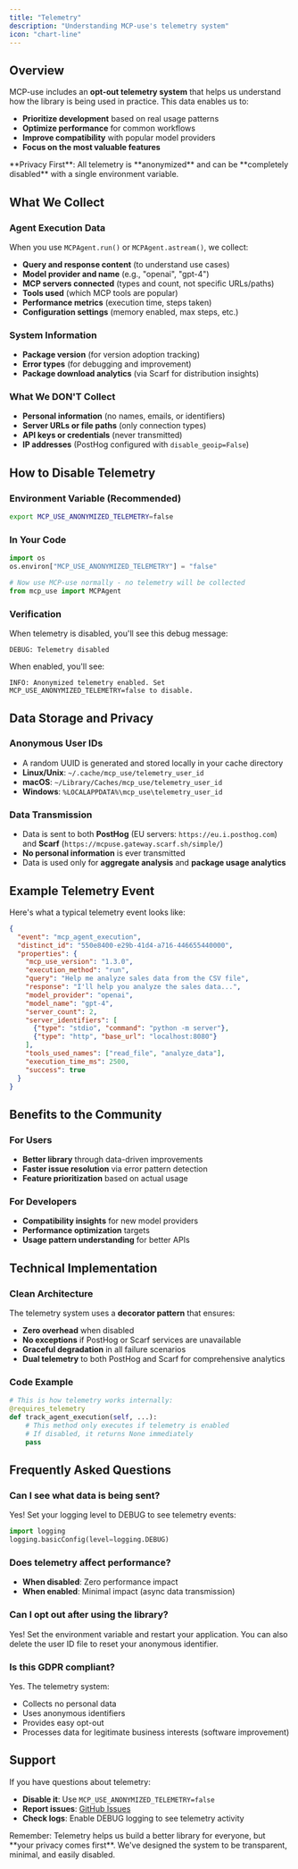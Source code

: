 ```yaml
---
title: "Telemetry"
description: "Understanding MCP-use's telemetry system"
icon: "chart-line"
---
```


## Overview

MCP-use includes an **opt-out telemetry system** that helps us understand how the library is being used in practice. This data enables us to:

- **Prioritize development** based on real usage patterns
- **Optimize performance** for common workflows
- **Improve compatibility** with popular model providers
- **Focus on the most valuable features**

<Warning>
**Privacy First**: All telemetry is **anonymized** and can be **completely disabled** with a single environment variable.
</Warning>

## What We Collect

### Agent Execution Data
When you use `MCPAgent.run()` or `MCPAgent.astream()`, we collect:

- **Query and response content** (to understand use cases)
- **Model provider and name** (e.g., "openai", "gpt-4")
- **MCP servers connected** (types and count, not specific URLs/paths)
- **Tools used** (which MCP tools are popular)
- **Performance metrics** (execution time, steps taken)
- **Configuration settings** (memory enabled, max steps, etc.)

### System Information
- **Package version** (for version adoption tracking)
- **Error types** (for debugging and improvement)
- **Package download analytics** (via Scarf for distribution insights)

### What We DON'T Collect
- **Personal information** (no names, emails, or identifiers)
- **Server URLs or file paths** (only connection types)
- **API keys or credentials** (never transmitted)
- **IP addresses** (PostHog configured with `disable_geoip=False`)

## How to Disable Telemetry

### Environment Variable (Recommended)
```bash
export MCP_USE_ANONYMIZED_TELEMETRY=false
```

### In Your Code
```python
import os
os.environ["MCP_USE_ANONYMIZED_TELEMETRY"] = "false"

# Now use MCP-use normally - no telemetry will be collected
from mcp_use import MCPAgent
```

### Verification
When telemetry is disabled, you'll see this debug message:
```
DEBUG: Telemetry disabled
```

When enabled, you'll see:
```
INFO: Anonymized telemetry enabled. Set MCP_USE_ANONYMIZED_TELEMETRY=false to disable.
```

## Data Storage and Privacy

### Anonymous User IDs
- A random UUID is generated and stored locally in your cache directory
- **Linux/Unix**: `~/.cache/mcp_use/telemetry_user_id`
- **macOS**: `~/Library/Caches/mcp_use/telemetry_user_id`
- **Windows**: `%LOCALAPPDATA%\mcp_use\telemetry_user_id`

### Data Transmission
- Data is sent to both **PostHog** (EU servers: `https://eu.i.posthog.com`) and **Scarf** (`https://mcpuse.gateway.scarf.sh/simple/`)
- **No personal information** is ever transmitted
- Data is used only for **aggregate analysis** and **package usage analytics**

## Example Telemetry Event

Here's what a typical telemetry event looks like:

```json
{
  "event": "mcp_agent_execution",
  "distinct_id": "550e8400-e29b-41d4-a716-446655440000",
  "properties": {
    "mcp_use_version": "1.3.0",
    "execution_method": "run",
    "query": "Help me analyze sales data from the CSV file",
    "response": "I'll help you analyze the sales data...",
    "model_provider": "openai",
    "model_name": "gpt-4",
    "server_count": 2,
    "server_identifiers": [
      {"type": "stdio", "command": "python -m server"},
      {"type": "http", "base_url": "localhost:8080"}
    ],
    "tools_used_names": ["read_file", "analyze_data"],
    "execution_time_ms": 2500,
    "success": true
  }
}
```

## Benefits to the Community

### For Users
- **Better library** through data-driven improvements
- **Faster issue resolution** via error pattern detection
- **Feature prioritization** based on actual usage

### For Developers
- **Compatibility insights** for new model providers
- **Performance optimization** targets
- **Usage pattern understanding** for better APIs

## Technical Implementation

### Clean Architecture
The telemetry system uses a **decorator pattern** that ensures:
- **Zero overhead** when disabled
- **No exceptions** if PostHog or Scarf services are unavailable
- **Graceful degradation** in all failure scenarios
- **Dual telemetry** to both PostHog and Scarf for comprehensive analytics

### Code Example
```python
# This is how telemetry works internally:
@requires_telemetry
def track_agent_execution(self, ...):
    # This method only executes if telemetry is enabled
    # If disabled, it returns None immediately
    pass
```

## Frequently Asked Questions

### Can I see what data is being sent?
Yes! Set your logging level to DEBUG to see telemetry events:
```python
import logging
logging.basicConfig(level=logging.DEBUG)
```

### Does telemetry affect performance?
- **When disabled**: Zero performance impact
- **When enabled**: Minimal impact (async data transmission)

### Can I opt out after using the library?
Yes! Set the environment variable and restart your application. You can also delete the user ID file to reset your anonymous identifier.

### Is this GDPR compliant?
Yes. The telemetry system:
- Collects no personal data
- Uses anonymous identifiers
- Provides easy opt-out
- Processes data for legitimate business interests (software improvement)

## Support

If you have questions about telemetry:
- **Disable it**: Use `MCP_USE_ANONYMIZED_TELEMETRY=false`
- **Report issues**: [GitHub Issues](https://github.com/anthropics/mcp-use/issues)
- **Check logs**: Enable DEBUG logging to see telemetry activity

<Note>
Remember: Telemetry helps us build a better library for everyone, but **your privacy comes first**. We've designed the system to be transparent, minimal, and easily disabled.
</Note>
